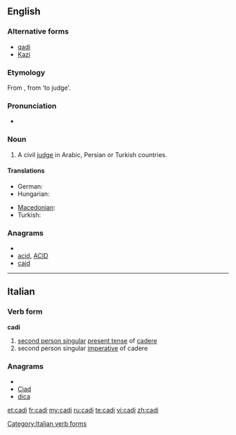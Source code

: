 {{also|cadı}}
==English==

===Alternative forms===
* [[qadi]]
* [[Kazi]]

===Etymology===
From {{etyl|ar}} '''{{Arab|[[قاضي]]}}''', from '''{{Arab|[[قض]]}}''' ‘to judge’.

===Pronunciation===
* {{IPA|/ˈkɑːdi/}}

===Noun===
{{en-noun}}

# A civil [[judge]] in Arabic, Persian or Turkish countries.

====Translations====
{{trans-top|a civil judge}}
* German: {{t+|de|Kadi|m}}
* Hungarian: {{t-|hu|kádi}}
{{trans-mid}}
* [[Macedonian]]: {{t|mk|кадија|m|tr=kádija}}
* Turkish: {{t+|tr|kadı}}
{{trans-bottom}}

===Anagrams===
* {{alphagram|acdi}}
* [[acid#English|acid]], [[ACID#English|ACID]]
* [[caid#English|caid]]


----

==Italian==

===Verb form===
'''cadi'''

# [[second person singular]] [[present tense]] of [[cadere]]
# second person singular [[imperative]] of cadere

===Anagrams===
* {{alphagram|acdi}}
* [[Ciad#Italian|Ciad]]
* [[dica#Italian|dica]]

[[Category:Italian verb forms]]

[[et:cadi]]
[[fr:cadi]]
[[my:cadi]]
[[ru:cadi]]
[[te:cadi]]
[[vi:cadi]]
[[zh:cadi]]